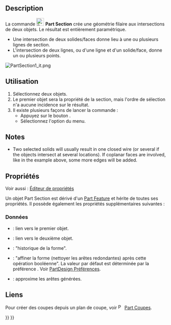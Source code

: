 <languages/>

{{Docnav/fr
|[[Part_Sweep/fr|Balayage]]
|[[Part_CrossSections/fr|Coupes]]
|[[Part_Workbench/fr|Atelier Part]]
|IconL=Part_Sweep.svg
|IconR=Part_CrossSections.svg
|IconC=Workbench_Part.svg
}}

{{GuiCommand/fr
|Name=Part_Section
|Name/fr=Part Section
|MenuLocation=Part → Créer une section
|Workbenches=[[Part_Workbench/fr|Part]]
|SeeAlso=[[Part_CrossSections/fr|Part Coupes]]
}}

==Description== 

La commande [[Image:Part_Section.svg|24px|link=/fr]] '''Part Section''' crée une géométrie filaire aux intersections de deux objets. Le résultat est entièrement paramétrique.

* Une intersection de deux solides/faces donne lieu à une ou plusieurs lignes de section.
* L'intersection de deux lignes, ou d'une ligne et d'un solide/face, donne un ou plusieurs points.

[[Image:PartSection1_it.png]]
{{Caption|Un cube sectionné avec un cylindre}}

<span id="Usage"></span>
==Utilisation==

<div class="mw-translate-fuzzy">
# Sélectionnez deux objets.
# Le premier objet sera la propriété {{PropertyData|Base}} de la section, mais l'ordre de sélection n'a aucune incidence sur le résultat.
# Il existe plusieurs façons de lancer la commande :
#* Appuyez sur le bouton {{Button|[[Image:Part_Section.svg|16px|link=]] [[Part_Section/fr|Créer une section]]}}.
#* Sélectionnez l'option {{MenuCommand|Part → [[Image:Part_Section.svg|16px|link=/fr]] Créer une section}} du menu.
</div>

<div lang="en" dir="ltr" class="mw-content-ltr">
==Notes==
</div>

<div lang="en" dir="ltr" class="mw-content-ltr">
* Two selected solids will usually result in one closed wire (or several if the objects intersect at several locations). If coplanar faces are involved, like in the example above, some more edges will be added.
</div>

<span id="Properties"></span>
==Propriétés==

Voir aussi : [[Property_editor/fr|Éditeur de propriétés]]

Un objet Part Section est dérivé d'un [[Part_Feature/fr|Part Feature]] et hérite de toutes ses propriétés. Il possède également les propriétés supplémentaires suivantes :

<span id="Data"></span>
===Données===

{{Properties_Title|Base}}

* {{PropertyData|Base|Link}} : lien vers le premier objet.
* {{PropertyData|Tool|Link}} : lien vers le deuxième objet.

{{Properties_Title|Boolean}}

* {{PropertyData|History|ShapeHistory|hidden}} : "historique de la forme".
* {{PropertyData|Refine|Bool}} : "affiner la forme (nettoyer les arêtes redondantes) après cette opération booléenne". La valeur par défaut est déterminée par la préférence {{MenuCommand|Affiner les modèles automatiquement après une opération sur une esquisse}}. Voir [[PartDesign_Preferences/fr#G.C3.A9n.C3.A9ral|PartDesign Préférences]].

{{Properties_Title|Section}}

* {{PropertyData|Approximation|Bool}} : approxime les arêtes générées.

<span id="Links"></span>
==Liens==

Pour créer des coupes depuis un plan de coupe, voir [[Image:Part_CrossSections.svg|16px|link=Part_CrossSections/fr]] [[Part_CrossSections/fr|Part Coupes]].


{{Docnav/fr
|[[Part_Sweep/fr|Balayage]]
|[[Part_CrossSections/fr|Coupes]]
|[[Part_Workbench/fr|Atelier Part]]
|IconL=Part_Sweep.svg
|IconR=Part_CrossSections.svg
|IconC=Workbench_Part.svg
}}

{{Part Tools navi{{#translation:}}}}
{{Userdocnavi{{#translation:}}}}
{{clear}}
